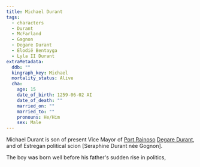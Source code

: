 ```yaml
---
title: Michael Durant
tags:
  - characters
  - Durant
  - McFarland
  - Gagnon
  - Degare Durant
  - Elodië Bentayga
  - Lyla II Durant
extraMetadata:
  ddb: ""
  kingraph_key: Michael
  mortality_status: Alive
  cha:
    age: 15
    date_of_birth: 1259-06-02 AI
    date_of_death: ""
    married_on: ""
    married_to: ""
    pronouns: He/Him
    sex: Male
---
```


Michael Durant is son of present Vice Mayor of
[Port Rainoso](../locations/port-rainoso.mdx)
[Degare Durant](./degare-durant.mdx), and of Estregan political scion \[Seraphine
Durant née Gognon].

The boy was born well before his father's sudden rise in politics,
